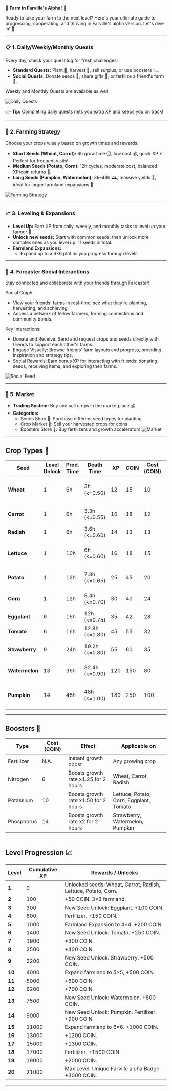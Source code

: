 🌱 **Farm in Farville's Alpha!** 🌱

Ready to take your farm to the next level? Here's your ultimate guide to progressing, cooperating, and thriving in Farville's alpha version. Let's dive in! 🚀

---

### 📋 1. Daily/Weekly/Monthly Quests

Every day, check your quest log for fresh challenges:

- **Standard Quests:** Plant 🌾, harvest 🌽, sell surplus, or use boosters 💥.
- **Social Quests:** Donate seeds 🌱, share gifts 🎁, or fertilize a friend's farm 🚜.

Weekly and Monthly Quests are available as well.

![Daily Quests](/farville-quest.png)

👉 **Tip:** Completing daily quests nets you extra XP and keeps you on track!

---

### 🌾 2. Farming Strategy

Choose your crops wisely based on growth times and rewards:

- **Short Seeds (Wheat, Carrot):** 6h grow time ⏱️, low cost 💰, quick XP ⚡. Perfect for frequent visits!
- **Medium Seeds (Potato, Corn):** 12h cycles, moderate cost, balanced XP/coin returns 💎.
- **Long Seeds (Pumpkin, Watermelon):** 36–48h 🕰️, massive yields 🍉, ideal for larger farmland expansions 🌱.

![Farming Strategy](/farville-inventory.png)

---

### 📈 3. Leveling & Expansions

- **Level Up:** Earn XP from daily, weekly, and monthly tasks to level up your farmer 🚀.
- **Unlock new seeds:** Start with common seeds, then unlock more complex ones as you level up. 11 seeds in total.
- **Farmland Expansions:**
  - Expand up to a 6×6 plot as you progress through levels.

---

### 📱 4. Farcaster Social Interactions

Stay connected and collaborate with your friends through Farcaster!

Social Graph:

- View your friends' farms in real-time: see what they're planting, harvesting, and achieving.
- Access a network of fellow farmers, forming connections and community bonds.

Key Interactions:

- Donate and Receive: Send and request crops and seeds directly with friends to support each other's farms.
- Engage Visually: Browse friends' farm layouts and progress, providing inspiration and strategy tips.
- Social Rewards: Earn bonus XP for interacting with friends: donating seeds, receiving items, and exploring their farms.

![Social Feed](/farville-leaderboard.png)

---

### 🏪 5. Market

- **Trading System:** Buy and sell crops in the marketplace 💰
- **Categories:**
  - Seeds Shop 🌱: Purchase different seed types for planting
  - Crop Market 🌾: Sell your harvested crops for coins
  - Boosters Store 🚀: Buy fertilizers and growth accelerators
    ![Market](/farville-market.png)

---

## Crop Types 🌽

| **Seed**       | Level Unlock | **Prod. Time** | **Death Time** | **XP** | **COIN** | Cost (COIN) | **XP/hour** | **COIN/hour** | **Notes**                                     |
| -------------- | ------------ | -------------- | -------------- | ------ | -------- | ----------- | ----------- | ------------- | --------------------------------------------- |
| **Wheat**      | 1            | 6h             | 3h (k=0.50)    | 12     | 15       | 10          | 2.0         | 2.5           | Basic feed crop—dies if ignored after 3h      |
| **Carrot**     | 1            | 6h             | 3.3h (k=0.55)  | 10     | 18       | 12          | 1.67        | 3.0           | Quick harvest with synergy bonus              |
| **Radish**     | 1            | 6h             | 3.6h (k=0.60)  | 14     | 13       | 13          | 2.33        | 2.0           | High XP, lower coin yield                     |
| **Lettuce**    | 1            | 10h            | 6h (k=0.60)    | 16     | 18       | 15          | 1.60        | 1.8           | Mid-length crop with weather bonuses          |
| **Potato**     | 1            | 12h            | 7.8h (k=0.65)  | 25     | 45       | 20          | 2.08        | 3.75          | Strict harvest window, high-value tuber       |
| **Corn**       | 1            | 12h            | 8.4h (k=0.70)  | 30     | 40       | 24          | 2.50        | 3.33          | Versatile crop, balanced returns              |
| **Eggplant**   | 6            | 16h            | 12h (k=0.75)   | 35     | 42       | 28          | 2.19        | 2.63          | Ideal for cooking/quests                      |
| **Tomato**     | 6            | 16h            | 12.8h (k=0.80) | 45     | 55       | 32          | 2.81        | 3.44          | Rare Golden Tomato bonus                      |
| **Strawberry** | 9            | 24h            | 19.2h (k=0.80) | 55     | 60       | 35          | 2.29        | 2.50          | Perfect for jam, confection bonuses           |
| **Watermelon** | 13           | 36h            | 32.4h (k=0.90) | 120    | 150      | 80          | 3.33        | 4.17          | Sharing grants friend feed refresh            |
| **Pumpkin**    | 14           | 48h            | 48h (k=1.00)   | 180    | 250      | 100         | 3.75        | 5.21          | Premium Halloween crop, orchard-style harvest |

---

## Boosters 🧪

| **Type**   | **Cost (COIN)** | **Effect**                           | **Applicable on**                       |
| ---------- | --------------- | ------------------------------------ | --------------------------------------- |
| Fertilizer | N.A.            | Instant growth boost                 | Any growing crop                        |
| Nitrogen   | 6               | Boosts growth rate x1.25 for 2 hours | Wheat, Carrot, Radish                   |
| Potassium  | 10              | Boosts growth rate x1.50 for 2 hours | Lettuce, Potato, Corn, Eggplant, Tomato |
| Phosphorus | 14              | Boosts growth rate x2 for 2 hours    | Strawberry, Watermelon, Pumpkin         |

---

## Level Progression 📈

| **Level** | **Cumulative XP** | **Rewards / Unlocks**                                         |
| --------- | ----------------- | ------------------------------------------------------------- |
| **1**     | 0                 | Unlocked seeds: Wheat, Carrot, Radish, Lettuce, Potato, Corn. |
| **2**     | 100               | +50 COIN. 3×3 farmland.                                       |
| **3**     | 300               | New Seed Unlock: Eggplant. +100 COIN.                         |
| **4**     | 600               | Fertilizer. +150 COIN.                                        |
| **5**     | 1000              | Farmland Expansion to 4×4. +200 COIN.                         |
| **6**     | 1400              | New Seed Unlock: Tomato. +250 COIN.                           |
| **7**     | 1900              | +300 COIN.                                                    |
| **8**     | 2500              | +400 COIN.                                                    |
| **9**     | 3200              | New Seed Unlock: Strawberry. +500 COIN.                       |
| **10**    | 4000              | Expand farmland to 5×5, +500 COIN.                            |
| **11**    | 5000              | +600 COIN.                                                    |
| **12**    | 6200              | +700 COIN.                                                    |
| **13**    | 7500              | New Seed Unlock: Watermelon. +800 COIN.                       |
| **14**    | 9000              | New Seed Unlock: Pumpkin. Fertilizer. +900 COIN.              |
| **15**    | 11000             | Expand farmland to 6×6. +1000 COIN.                           |
| **16**    | 13000             | +1200 COIN.                                                   |
| **17**    | 15000             | +1300 COIN.                                                   |
| **18**    | 17000             | Fertilizer. +1500 COIN.                                       |
| **19**    | 19000             | +2000 COIN.                                                   |
| **20**    | 21000             | Max Level: Unique Farville alpha Badge. +3000 COIN.           |

---
